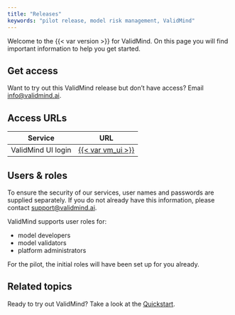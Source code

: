 ```yaml
---
title: "Releases"
keywords: "pilot release, model risk management, ValidMind"
---
```


Welcome to the {{< var version >}} for ValidMind. On this page you will find important information to help you get started.

## Get access

Want to try out this ValidMind release but don't have access? Email [info@validmind.ai](info@validmind.ai).

## Access URLs

| Service    | URL                                            |
|------------|------------------------------------------------|
| ValidMind UI login | [{{< var vm_ui >}}]({{< var vm_ui >}}) |

## Users & roles

To ensure the security of our services, user names and passwords are supplied separately. If you do not already have this information, please contact [support@validmind.ai](support@validmind.ai).

ValidMind supports user roles for: 

- model developers
- model validators
- platform administrators

For the pilot, the initial roles will have been set up for you already. 

<!---
In the future, we will allow you to [manage users and roles](manage-users-and-roles.qmd) yourself.
--->

## Related topics 

Ready to try out ValidMind? Take a look at the [Quickstart](get-started.qmd).